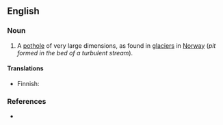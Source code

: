 ==English==

===Noun===
{{en-noun|sg=[[giant]] [[kettle]]}}

# A [[pothole]] of very large dimensions, as found in [[glaciers]] in [[Norway]] (''pit formed in the bed of a turbulent stream'').

====Translations====
{{trans-top|pothole}}
* Finnish: {{t-|fi|hiidenkirnu}}
{{trans-mid}}
{{trans-bottom}}

===References===
* {{R:Webster 1913|giant}}